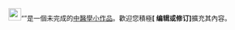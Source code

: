 <div class="notice metadata" id="stub" style="font-size: small;">[[File:Yin yang.svg|25px| ]]“'''{{PAGENAME}}'''”是一個未完成的[[Wikipedia:小作品|中醫學小作品]]。歡迎您積極'''[{{SERVER}}{{localurl:{{NAMESPACE}}:{{PAGENAME}}|action=edit}} 编辑或修订]'''擴充其內容。</div><includeonly>[[Category:中医学小作品|{{PAGENAME}}]]</includeonly>
